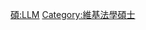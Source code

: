 {{Userbox
  |border-c = #88FF88
  |border-s = 1
  |id-c     = #88FF88
  |id-s     = 12
  |id-fc    = #000000
  |info-c   = #EEFFEE
  |info-s   = 10
  |info-fc  = #000000
  |id       = LL.M.
  |info     = 這個用戶擁有[[:Category:維基法學碩士|法學碩士]]學位。
}}
<includeonly> [[Category:維基法學碩士|{{PAGENAME}}]] </includeonly>
<noinclude> [[Category:學位用戶框模板|碩:LLM]][[Category:維基法學碩士]] 
</noinclude>